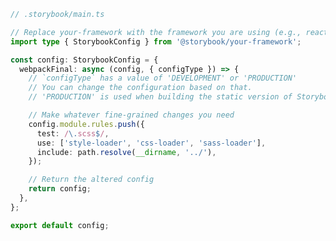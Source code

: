 ```ts
// .storybook/main.ts

// Replace your-framework with the framework you are using (e.g., react-webpack5, vue3-webpack5)
import type { StorybookConfig } from '@storybook/your-framework';

const config: StorybookConfig = {
  webpackFinal: async (config, { configType }) => {
    // `configType` has a value of 'DEVELOPMENT' or 'PRODUCTION'
    // You can change the configuration based on that.
    // 'PRODUCTION' is used when building the static version of Storybook.

    // Make whatever fine-grained changes you need
    config.module.rules.push({
      test: /\.scss$/,
      use: ['style-loader', 'css-loader', 'sass-loader'],
      include: path.resolve(__dirname, '../'),
    });

    // Return the altered config
    return config;
  },
};

export default config;
```
